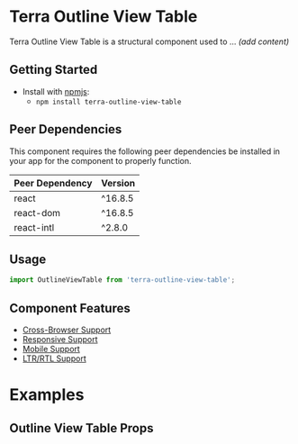 
<Badge />

# Terra Outline View Table

Terra Outline View Table is a structural component used to ... _(add content)_ <!-- TODO: add more content -->

## Getting Started

- Install with [npmjs](https://www.npmjs.com):
  - `npm install terra-outline-view-table`

<!-- AUTO-GENERATED-CONTENT:START Peer Dependencies -->
## Peer Dependencies

This component requires the following peer dependencies be installed in your app for the component to properly function.

| Peer Dependency | Version |
|-|-|
| react | ^16.8.5 |
| react-dom | ^16.8.5 |
| react-intl | ^2.8.0 |

<!-- AUTO-GENERATED-CONTENT:END -->

## Usage

```jsx
import OutlineViewTable from 'terra-outline-view-table';
```

## Component Features

 * [Cross-Browser Support](https://engineering.cerner.com/terra-ui/about/terra-ui/component-standards#cross-browser-support)
 * [Responsive Support](https://engineering.cerner.com/terra-ui/about/terra-ui/component-standards#responsive-support)
 * [Mobile Support](https://engineering.cerner.com/terra-ui/about/terra-ui/component-standards#mobile-support)
 * [LTR/RTL Support](https://engineering.cerner.com/terra-ui/about/terra-ui/component-standards#ltr--rtl)

# Examples

<DefaultTable title="Sample" description="Sample passthrough props to table example. Replace with an outline-view-table example when ready." />

## Outline View Table Props

<PropsTable />
